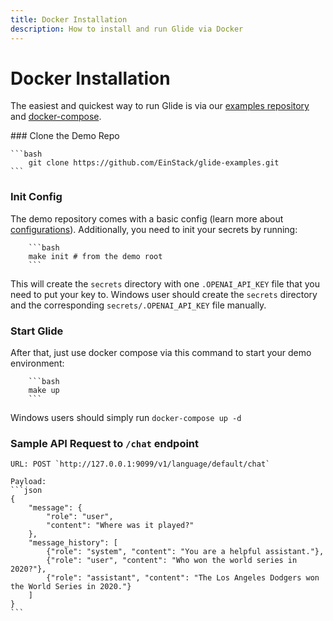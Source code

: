 ```yaml
---
title: Docker Installation
description: How to install and run Glide via Docker
---
```

# Docker Installation

The easiest and quickest way to run Glide is via our [examples repository](https://github.com/EinStack/glide-demo.git) and [docker-compose](https://docs.docker.com/compose/).

<Steps>
### Clone the Demo Repo

    ```bash
        git clone https://github.com/EinStack/glide-examples.git
    ```

### Init Config

The demo repository comes with a basic config (learn more about [configurations]()). Additionally, you need to init your secrets by running:

        ```bash
        make init # from the demo root
        ```

This will create the `secrets` directory with one `.OPENAI_API_KEY` file that you need to put your key to.
Windows user should create the `secrets` directory and the corresponding `secrets/.OPENAI_API_KEY` file manually.

### Start Glide

After that, just use docker compose via this command to start your demo environment:

        ```bash
        make up
        ```

Windows users should simply run `docker-compose up -d`

### Sample API Request to `/chat` endpoint

    URL: POST `http://127.0.0.1:9099/v1/language/default/chat`

    Payload:
    ```json
    {
        "message": {
            "role": "user",
            "content": "Where was it played?"
        },
        "message_history": [
            {"role": "system", "content": "You are a helpful assistant."},
            {"role": "user", "content": "Who won the world series in 2020?"},
            {"role": "assistant", "content": "The Los Angeles Dodgers won the World Series in 2020."}
        ]
    }
    ```

</Steps>
